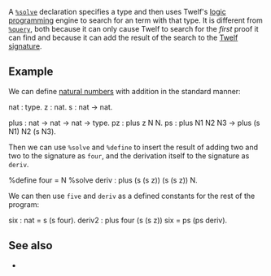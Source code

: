 A <tt>[[%solve]]</tt> declaration specifies a type and then uses Twelf's [[logic programming]] engine to search for an term with that type. It is different from <tt>[[%query]]</tt>, both because it can only cause Twelf to search for the ''first'' proof it can find and because it can add the result of the search to the [[Twelf signature]].

== Example ==

We can define [[natural numbers]] with addition in the standard manner:

<twelf>
nat : type.
z : nat.
s : nat -> nat.

plus : nat -> nat -> nat -> type.
pz : plus z N N.
ps : plus N1 N2 N3 -> plus (s N1) N2 (s N3).
</twelf>

Then we can use <tt>%solve</tt> and <tt>%define</tt> to insert the result of adding two and two to the signature as <tt>four</tt>, and the derivation itself to the signature as <tt>deriv</tt>.

<twelf check=decl>
%define four = N
%solve deriv : plus (s (s z)) (s (s z)) N.
</twelf>

We can then use <tt>five</tt> and <tt>deriv</tt> as a defined constants for the rest of the program:

<twelf check=true>
six : nat = s (s four).
deriv2 : plus four (s (s z)) six = ps (ps deriv).
</twelf>

== See also ==

* {{guide|title=Solve Declaration|section=24|chapter=5}}


{{keyword|key=solve}}